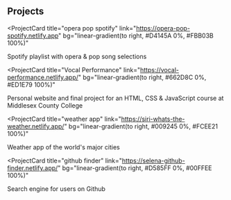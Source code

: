 ## Projects

<ProjectCard
  title="opera pop spotify"
  link="https://opera-pop-spotify.netlify.app"
  bg="linear-gradient(to right, #D4145A 0%, #FBB03B 100%)"
>
  Spotify playlist with opera & pop song selections 
</ProjectCard>

<ProjectCard
  title="Vocal Performance"
  link="https://vocal-performance.netlify.app/"
  bg="linear-gradient(to right, #662D8C 0%, #ED1E79 100%)"
>
  Personal website and final project for an HTML, CSS & JavaScript course at Middlesex County College 
</ProjectCard>



<ProjectCard
  title="weather app"
  link="https://siri-whats-the-weather.netlify.app/"
  bg="linear-gradient(to right, #009245 0%, #FCEE21 100%)"
>
  Weather app of the world's major cities
</ProjectCard>

<ProjectCard
  title="github finder"
  link="https://selena-github-finder.netlify.app/"
  bg="linear-gradient(to right, #D585FF 0%, #00FFEE 100%)"
>
  Search engine for users on Github
</ProjectCard>
